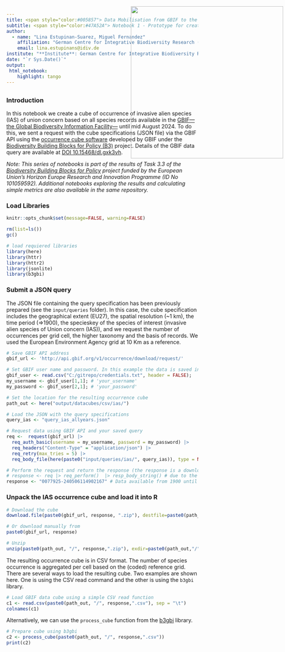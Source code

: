 ```yaml
---
title: <span style="color:#005857"> Data Mobilisation from GBIF to the EBV Data Portal for IAS of Union Concern<span>
subtitle: <span style="color:#47A52A"> Notebook 1 - Prototype for creating a occurrence cube of IAS
author: 
  - name: "Lina Estupinan-Suarez, Miguel Fernandez"
    affiliation: "German Centre for Integrative Biodiversity Research (iDiv)"
    email: lina.estupinans@idiv.de
institute: "**Institute**: German Centre for Integrative Biodiversity Research (iDiv)"
date: "`r Sys.Date()`"
output:
 html_notebook:
    highlight: tango
---
```

<img src="C:\gitrepo\B-Cubed_data_mobilization\input\logos\idiv+b3+EU.png" style='width: 400px; position:absolute; top:45px; right:0px; padding:5px;'/>
---


### Introduction
In this notebook we create a cube of occurrence of invasive alien species (IAS) of union concern based on all species records available in the [GBIF—the Global Biodiversity Information Facility—](https://www.gbif.org/) until mid August 2024.
To do this, we sent a request with the cube specifications (JSON file) via the GBIF API using the [occurrence cube software](https://techdocs.gbif.org/en/data-use/data-cubes) developed by GBIF under the [Biodiversity Building Blocks for Policy (B3)](https://b-cubed.eu/) project.
Details of the GBIF data query are available at [DOI 10.15468/dl.gxk3vh](https://doi.org/10.15468/dl.gxk3vh). 

*Note: This series of notebooks is part of the results of Task 3.3 of the [Biodiversity Building Blocks for Policy](https://b-cubed.eu/) project funded by the European Union’s Horizon Europe Research and Innovation Programme (ID No 101059592). Additional notebooks exploring the results and calculating simple metrics are also available in the same repository.*


### Load Libraries
```r
knitr::opts_chunk$set(message=FALSE, warning=FALSE)
```

```r
rm(list=ls())
gc()

# load requiered libraries
library(here)
library(httr)
library(httr2)
library(jsonlite)
library(b3gbi)
```

### Submit a JSON query
The JSON file containing the query specification has been previously prepared (see the `input/queries` folder). In this case, the cube specification includes the geographical extent (EU27), the spatial resolution (~1 km), the time period (=>1900), the specieskey of the species of interest (invasive alien species of Union concern (IAS)), and we request the number of occurrences per grid cell, the higher taxonomy and the basis of records. We used the European Environment Agency grid at 10 Km as a reference.

```r
# Save GBIF API address
gbif_url <- 'http://api.gbif.org/v1/occurrence/download/request/' 

# Set GBIF user name and password. In this example the data is saved in a separate file for security reasons. Fill in the variables with your own data.
gbif_user <- read.csv("C:/gitrepo/credentials.txt", header = FALSE);
my_username <- gbif_user[1,1]; # 'your_username'
my_password <- gbif_user[2,1]; # 'your_password'

# Set the location for the resulting occurrence cube
path_out <- here("output/datacubes/csv/ias/")

# Load the JSON with the query specifications
query_ias <- "query_ias_allyears.json"
```


```r
# Request data using GBIF API and your saved query
req <-  request(gbif_url) |> 
  req_auth_basic(username = my_username, password = my_password) |> 
  req_headers("Content-Type" = "application/json") |> 
  req_retry(max_tries = 5) |>
  req_body_file(here(paste0("input/queries/ias/", query_ias)), type = NULL)

# Perform the request and return the response (the response is a download ID)
# response <- req |> req_perform()  |> resp_body_string() # due to the processing time we have pre-submitted the requeet
response <- "0077925-240506114902167" # Data available from 1900 until 20240815
```

### Unpack the IAS occurrence cube and load it into R

```r
# Download the cube
download.file(paste0(gbif_url, response, ".zip"), destfile=paste0(path_out, "/", response, ".zip"))

# Or download manually from
paste0(gbif_url, response)

# Unzip
unzip(paste0(path_out, "/", response,".zip"), exdir=paste0(path_out,"/"))
```

The resulting occurrence cube is in CSV format. The number of species occurrence is aggregated per cell based on the (coded) reference grid. There are several ways to load the resulting cube. Two examples are shown here. One is using the CSV read command and the other is using the `b3gbi` library.

```r
# Load GBIF data cube using a simple CSV read function
c1 <- read.csv(paste0(path_out, "/", response,".csv"), sep = "\t")
colnames(c1)
```
Alternatively, we can use the `process_cube` function from the [b3gbi](https://b-cubed-eu.github.io/b3gbi/articles/b3gbi.html) library.

```r
# Prepare cube using b3gbi
c2 <- process_cube(paste0(path_out, "/", response,".csv"))
print(c2)
```

